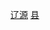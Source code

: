 {{Catnav|頁面分類|...|县级行政区|中国县份|吉林省县份}}
{{Catnav|頁面分類|...|吉林行政区划|吉林县级行政区|吉林省县份}}
{{Catnav|頁面分類|...|吉林市州|吉林地级市|辽源|辽源行政区划|辽源区县}}
[[Category:吉林省县份|辽源]]
[[Category:辽源区县|县]]
{{catmore|东丰县|吉林省东丰县}}